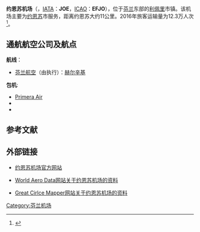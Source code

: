 {{Airport infobox
| airport_name     = 约恩苏机场
| nativename       = Joensuun lentoasema
| photo            = Joensuu Airport terminal 20170709 163113.jpg
| photosize        = 250px
| caption          = 
| type             = 民用
| run by           = Finavia
| opened           = 
| closed           = 
| city             = [[约恩苏|约恩苏]]
| location         = [[利佩里|利佩里]]
| distance_to_city = 11千米（约恩苏）
| elevation        = 121米
| website          = {{URL|http://www.finavia.fi/en/joensuu/}}
| IATA             = JOE
| ICAO             = EFJO
| FAA              = 
| LID              = 
| coordinates      = {{coord|62|39|32|N|29|37|28|E|type:airport}}
| runway1_heading  = 10/28
| runway1_feet     = 8202
| runway1_meter    = 2500
| runway1_surface  = 沥青
| runway2_heading  = 17/35<br/>（已停用）
| runway2_feet     = 3937
| runway2_meter    = 1200
| runway2_surface  = 沥青
| stat_year        = 2016
| stat1-header = 旅客数量
| stat1-data   = 112543
| stat2-header = 降落次数
| stat2-data   = 1371
| footnotes        =
}}
'''约恩苏机场'''（{{lang-fi|Joensuun lentoasema}}，[[IATA机场代码|IATA]]：'''JOE'''，[[ICAO机场代码|ICAO]]：'''EFJO'''），位于[[芬兰|芬兰]]东部的[[利佩里|利佩里]]市镇。该机场主要为[[约恩苏|约恩苏]]市服务，距离约恩苏大约11公里。2016年旅客运输量为12.3万人次<ref>{{cite web |url=https://d31tapn71xsu62.cloudfront.net/file/dl/i/qRV3kQ/4p96PDpGn_3VWybmiqn30w/Matkustajatlentoasemittainsuo-fi1216.pdf |title=Matkustajat 2016 |publisher=Finavia |date= |accessdate=2017-07-07 |language=fi }}{{Dead link|date=2018年6月 |bot=InternetArchiveBot |fix-attempted=no }}</ref>。

== 通航航空公司及航点 ==
'''航线'''：
* [[芬兰航空|芬兰航空]]（由{{le|北欧区域航空公司|Nordic Regional Airlines}}执行）：[[赫尔辛基|赫尔辛基]]
'''包机''':
* [[派美拉航空|Primera Air]]
* {{le|Corendon Airlines|Corendon Airlines}}
* {{le|Onur Air|Onur Air}}

== 参考文献 ==
{{reflist}}

== 外部链接 ==
* {{Fi icon}}{{En icon}}[http://www.finavia.fi/en/joensuu/ 约恩苏机场官方网站] {{Wayback|url=http://www.finavia.fi/en/joensuu/ |date=20170720233645 }}
* {{En icon}}[https://web.archive.org/web/20061119211043/http://www.worldaerodata.com/wad.cgi?id=FI49760 World Aero Data网站关于约恩苏机场的资料]
* {{En icon}}[http://gc.kls2.com/airport/EFJO Great Cirlce Mapper网站关于约恩苏机场的资料] {{Wayback|url=http://gc.kls2.com/airport/EFJO |date=20191029025239 }}

{{芬兰机场}}
[[Category:芬兰机场|Category:芬兰机场]]